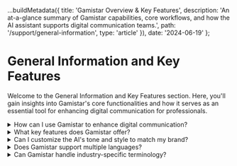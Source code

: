 
  ...buildMetadata({
    title: 'Gamistar Overview & Key Features',
    description:
      'An at-a-glance summary of Gamistar capabilities, core workflows, and how the AI assistant supports digital communication teams.',
    path: '/support/general-information',
    type: 'article'
  }),
  date: '2024-06-19'
};

# General Information and Key Features

Welcome to the General Information and Key Features section. Here, you'll gain insights into Gamistar's core functionalities and how it serves as an essential tool for enhancing digital communication for professionals.

<details>
  <summary>How can I use Gamistar to enhance digital communication?</summary>

Gamistar is an advanced AI-powered Chrome plugin designed to generate contextually accurate responses for social media, tailored for busy professionals from different domains.

</details>
<details>
  <summary>What key features does Gamistar offer?</summary>

Gamistar provides:

AI-driven response generation
Multi-language support
Text and image analysis
Robust personalization to maintain your brand's or personal unique voice

</details>
<details>
  <summary>Can I customize the AI's tone and style to match my brand?</summary>

Yes, Gamistar allows you to customize the tone and style of your replies to match your brand's unique voice. Adjust settings to ensure all communications are consistent and on-brand, maintaining the authenticity and professionalism of your interactions.

</details>
<details>
  <summary>Does Gamistar support multiple languages?</summary>

Yes, Gamistar supports multiple languages, allowing you to generate replies in the language of your choice. This feature is ideal for businesses operating in diverse linguistic markets, enhancing your ability to communicate effectively with a global audience.

</details>
<details>
  <summary>Can Gamistar handle industry-specific terminology?</summary>

Yes, Gamistar is designed to understand and utilize industry-specific terminology. This feature ensures that your responses are not only accurate but also relevant to your field, enhancing the professionalism and precision of your communications.

</details>

